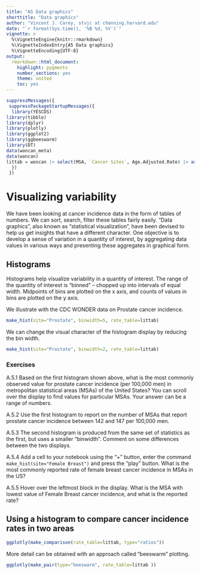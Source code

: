 ```yaml
---
title: "A5 Data graphics"
shorttitle: "Data graphics"
author: "Vincent J. Carey, stvjc at channing.harvard.edu"
date: "`r format(Sys.time(), '%B %d, %Y')`"
vignette: >
  %\VignetteEngine{knitr::rmarkdown}
  %\VignetteIndexEntry{A5 Data graphics}
  %\VignetteEncoding{UTF-8}
output:
  rmarkdown::html_document:
    highlight: pygments
    number_sections: yes
    theme: united
    toc: yes
---
```


```r
suppressMessages({
 suppressPackageStartupMessages({
  library(YESCDS)
library(tibble)
library(dplyr)
library(plotly)
library(ggplot2)
library(ggbeeswarm)
library(DT)
data(woncan_meta)
data(woncan)
littab = woncan |> select(MSA, `Cancer Sites`, Age.Adjusted.Rate) |> as.data.frame()
  })
 })
```

# Visualizing variability

We have been looking at cancer incidence data in the form of tables of numbers.
We can sort, search, filter these tables fairly easily.  "Data graphics", also
known as "statistical visualization", have been devised to help us get
insights that have a different character.  One objective is to develop a
sense of variation in a quantity of interest, by aggregating data values in
various ways and presenting these aggregates in graphical form.



## Histograms
 
Histograms help visualize variability in a quantity of interest.  The range of the quantity
of interest is "binned" -- chopped up into intervals of equal width.  Midpoints of
bins are plotted on the x axis, and counts of values in bins are plotted on the y axis.

We illustrate with the CDC WONDER data on Prostate cancer incidence.

```r
make_hist(site="Prostate", binwidth=5, rate_table=littab)
```

We can change the visual character of the histogram display by reducing the bin width.


```r
make_hist(site="Prostate", binwidth=2, rate_table=littab)
```

### Exercises

A.5.1 Based on the first histogram shown above, what is the most commonly
observed value for prostate cancer incidence (per 100,000 men) in metropolitan
statistical areas (MSAs) of the United States?  You can scroll over the display
to find values for particular MSAs.  Your answer can be a range of numbers.

A.5.2 Use the first histogram to report on the number of MSAs that report
prostate cancer incidence between 142 and 147 per 100,000 men.

A.5.3 The second histogram is produced from the same set of statistics as the
first, but uses a smaller "binwidth".  Comment on some differences between
the two displays.

A.5.4 Add a cell to your notebook using the "+" button, enter the command
`make_hist(site="Female Breast")` and press the "play" button.  What
is the most commonly reported rate of female breast cancer incidence in
MSAs in the US?

A.5.5 Hover over the leftmost block in the display.  What is the MSA with
lowest value of Female Breast cancer incidence, and what is the reported rate?

## Using a histogram to compare cancer incidence rates in two areas


```r
ggplotly(make_comparison(rate_table=littab, type="ratios"))
```

More detail can be obtained with an approach called "beeswarm" plotting.

```r
ggplotly(make_pair(type="beeswarm", rate_table=littab ))
```
